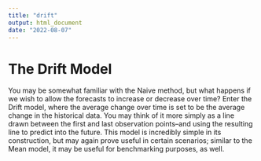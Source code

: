 ```yaml
---
title: "drift"
output: html_document
date: "2022-08-07"
---
```


# The Drift Model  

You may be somewhat familiar with the Naive method, but what happens if we wish to allow the forecasts to increase or decrease over time? Enter the Drift model, where the average change over time is set to be the average change in the historical data. You may think of it more simply as a line drawn between the first and last observation points--and using the resulting line to predict into the future. This model is incredibly simple in its construction, but may again prove useful in certain scenarios; similar to the Mean model, it may be useful for benchmarking purposes, as well. 